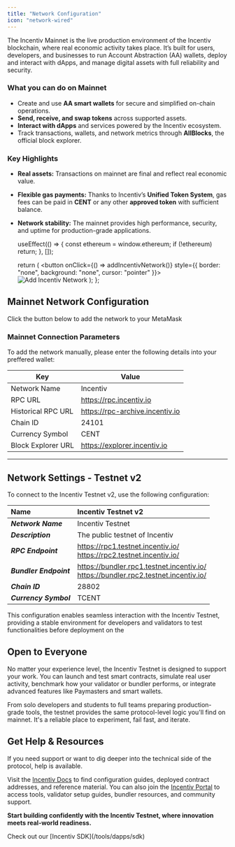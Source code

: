 ```yaml
---
title: "Network Configuration"
icon: "network-wired"
---
```


The Incentiv Mainnet is the live production environment of the Incentiv blockchain, where real economic activity takes place. It’s built for users, developers, and businesses to run Account Abstraction (AA) wallets, deploy and interact with dApps, and manage digital assets with full reliability and security.

### **What you can do on Mainnet**

- Create and use **AA smart wallets** for secure and simplified on-chain operations.
- **Send, receive, and swap tokens** across supported assets.
- **Interact with dApps** and services powered by the Incentiv ecosystem.
- Track transactions, wallets, and network metrics through **AllBlocks**, the official block explorer.

### **Key Highlights**

- **Real assets:** Transactions on mainnet are final and reflect real economic value.
- **Flexible gas payments:** Thanks to Incentiv’s **Unified Token System**, gas fees can be paid in **CENT** or any other **approved token** with sufficient balance.
- **Network stability:** The mainnet provides high performance, security, and uptime for production-grade applications.


  useEffect(() => {
    const ethereum = window.ethereum;
    if (!ethereum) return;
  }, []);

  return (
    <button onClick={() => addIncentivNetwork()} style={{ border: "none", background: "none", cursor: "pointer" }}>
        <img src="../images/AddNetwork.png" alt="Add Incentiv Network"  />
    </button>
  );
};

## Mainnet Network Configuration

Click the button below to add the network to your MetaMask

<AddNetworkButton />

### Mainnet Connection Parameters

To add the network manually, please enter the following details into your preffered wallet:

| Key                | Value                                                                     |
| ------------------ | ------------------------------------------------------------------------- |
| Network Name       | Incentiv                                                                  |
| RPC URL            | [<u>https://rpc.incentiv.io</u>](https://rpc.incentiv.io)                 |
| Historical RPC URL | [<u>https://rpc-archive.incentiv.io</u>](https://rpc-archive.incentiv.io) |
| Chain ID           | 24101                                                                     |
| Currency Symbol    | CENT                                                                      |
| Block Explorer URL | [<u>https://explorer.incentiv.io</u>](https://explorer.incentiv.io)       |

---

## Network Settings - Testnet v2

To connect to the Incentiv Testnet v2, use the following configuration:

| **Name**               | Incentiv Testnet v2                                                                      |
| :--------------------- | :--------------------------------------------------------------------------------------- |
| **_Network Name_**     | Incentiv Testnet                                                                         |
| **_Description_**      | The public testnet of Incentiv                                                           |
| **_RPC Endpoint_**     | https://rpc1.testnet.incentiv.io/<br />https://rpc2.testnet.incentiv.io/                 |
| **_Bundler Endpoint_** | https://bundler.rpc1.testnet.incentiv.io/<br />https://bundler.rpc2.testnet.incentiv.io/ |
| **_Chain ID_**         | 28802                                                                                    |
| **_Currency Symbol_**  | TCENT                                                                                    |

This configuration enables seamless interaction with the Incentiv Testnet, providing a stable environment for developers and validators to test functionalities before deployment on the

## Open to Everyone

No matter your experience level, the Incentiv Testnet is designed to support your work. You can launch and test smart contracts, simulate real user activity, benchmark how your validator or bundler performs, or integrate advanced features like Paymasters and smart wallets.

From solo developers and students to full teams preparing production-grade tools, the testnet provides the same protocol-level logic you'll find on mainnet. It's a reliable place to experiment, fail fast, and iterate.

## Get Help & Resources

If you need support or want to dig deeper into the technical side of the protocol, help is available.

Visit the [Incentiv Docs](https://docs.incentiv.io) to find configuration guides, deployed contract addresses, and reference material. You can also join the [Incentiv Portal](https://testnet.incentiv.io) to access tools, validator setup guides, bundler resources, and community support.

**Start building confidently with the Incentiv Testnet, where innovation meets real-world readiness.**

<Tip>
  Check out our [Incentiv SDK](/tools/dapps/sdk)
</Tip>